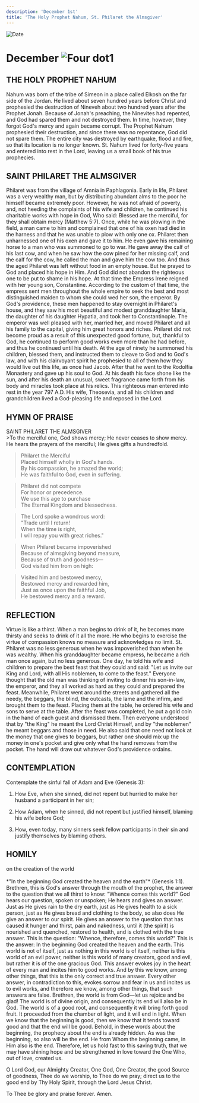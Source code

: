 ```yaml
---
description: 'December 1st'
title: 'The Holy Prophet Nahum, St. Philaret the Almsgiver'
---
```


<RunningHead />
<Image src="/title-imprint.png" height={68} width={50} alt="Date" className="title-imprint"/>

# <div id="date">December <Image className="four-dot" src="/four-dot.png" height={15} width={15} alt="Four dot" />1</div>

## THE HOLY PROPHET NAHUM

Nahum was born of the tribe of Simeon in a place called Elkosh on the far side of the Jordan. He lived about seven hundred years before Christ and prophesied the destruction of Nineveh about two hundred years after the Prophet Jonah. Because of Jonah's preaching, the Ninevites had repented, and God had spared them and not destroyed them. In time, however, they forgot God's mercy and again became corrupt. The Prophet Nahum prophesied their destruction, and since there was no repentance, God did not spare them. The entire city was destroyed by earthquake, flood and fire, so that its location is no longer known. St. Nahum lived for forty-five years and entered into rest in the Lord, leaving us a small book of his true prophecies.

## SAINT PHILARET THE ALMSGIVER

Philaret was from the village of Amnia in Paphlagonia. Early in life, Philaret was a very wealthy man, but by distributing abundant alms to the poor he himself became extremely poor. However, he was not afraid of poverty, and, not heeding the complaints of his wife and children, he continued his charitable works with hope in God, Who said: Blessed are the merciful, for they shall obtain mercy (Matthew 5:7). Once, while he was plowing in the field, a man came to him and complained that one of his oxen had died in the harness and that he was unable to plow with only one ox. Philaret then unharnessed one of his oxen and gave it to him. He even gave his remaining horse to a man who was summoned to go to war. He gave away the calf of his last cow, and when he saw how the cow pined for her missing calf, and the calf for the cow, he called the man and gave him the cow too. And thus the aged Philaret was left without food in an empty house. But he prayed to God and placed his hope in Him. And God did not abandon the righteous one to be put to shame in his hope. At that time the Empress Irene reigned with her young son, Constantine. According to the custom of that time, the empress sent men throughout the whole empire to seek the best and most distinguished maiden to whom she could wed her son, the emperor. By God's providence, these men happened to stay overnight in Philaret's house, and they saw his most beautiful and modest granddaughter Maria, the daughter of his daughter Hypatia, and took her to Constantinople. The emperor was well pleased with her, married her, and moved Philaret and all his family to the capital, giving him great honors and riches. Philaret did not become proud as a result of this unexpected good fortune, but, thankful to God, he continued to perform good works even more than he had before, and thus he continued until his death. At the age of ninety he summoned his children, blessed them, and instructed them to cleave to God and to God's law, and with his clairvoyant spirit he prophesied to all of them how they would live out this life, as once had Jacob. After that he went to the Rodolfia Monastery and gave up his soul to God. At his death his face shone like the sun, and after his death an unusual, sweet fragrance came forth from his body and miracles took place at his relics. This righteous man entered into rest in the year 797 A.D. His wife, Theosevia, and all his children and grandchildren lived a God-pleasing life and reposed in the Lord.


## HYMN OF PRAISE
<div style={{textAlign:'center', color:'crimson', fontWeight:'bold'}}>
SAINT PHILARET THE ALMSGIVER
</div>
>To the merciful one, God shows mercy;  
He never ceases to show mercy.  
He hears the prayers of the merciful;  
He gives gifts a hundredfold.  
  
>Philaret the Merciful  
Placed himself wholly in God's hands.  
By his compassion, he amazed the world;  
He was faithful to God, even in suffering.  
  
>Philaret did not compete  
For honor or precedence.  
We use this age to purchase  
The Eternal Kingdom and blessedness.  
  
>The Lord spoke a wondrous word:  
"Trade until I return!  
When the time is right,  
I will repay you with great riches."  
  
>When Philaret became impoverished  
Because of almsgiving beyond measure,  
Because of truth and goodness—  
God visited him from on high:  
  
>Visited him and bestowed mercy,  
Bestowed mercy and rewarded him,  
Just as once upon the faithful Job,  
He bestowed mercy and a reward.  


## REFLECTION

Virtue is like a thirst. When a man begins to drink of it, he becomes more thirsty and seeks to drink of it all the more. He who begins to exercise the virtue of compassion knows no measure and acknowledges no limit. St. Philaret was no less generous when he was impoverished than when he was wealthy. When his granddaughter became empress, he became a rich man once again, but no less generous. One day, he told his wife and children to prepare the best feast that they could and said: "Let us invite our King and Lord, with all His noblemen, to come to the feast." Everyone thought that the old man was thinking of inviting to dinner his son-in-law, the emperor, and they all worked as hard as they could and prepared the feast. Meanwhile, Philaret went around the streets and gathered all the needy, the beggars, the blind, the outcasts, the lame and the infirm, and brought them to the feast. Placing them at the table, he ordered his wife and sons to serve at the table. After the feast was completed, he put a gold coin in the hand of each guest and dismissed them. Then everyone understood that by "the King" he meant the Lord Christ Himself, and by "the noblemen" he meant beggars and those in need. He also said that one need not look at the money that one gives to beggars, but rather one should mix up the money in one's pocket and give only what the hand removes from the pocket. The hand will draw out whatever God's providence ordains.


## CONTEMPLATION

Contemplate the sinful fall of Adam and Eve (Genesis 3):

1. How Eve, when she sinned, did not repent but hurried to make her husband a participant in her sin;

2. How Adam, when he sinned, did not repent but justified himself, blaming his wife before God;

3. How, even today, many sinners seek fellow participants in their sin and justify themselves by blaming others.


## HOMILY
<div style={{textAlign:'center', color:'crimson', fontWeight:'bold'}}>
on the creation of the world
</div>
<br />
<div style={{textAlign:'right'}}>
*"In the beginning God created the heaven and the earth"* (Genesis 1:1).
</div>
Brethren, this is God's answer through the mouth of the prophet, the answer to the question that we all thirst to know: "Whence comes this world?" God hears our question, spoken or unspoken; He hears and gives an answer. Just as He gives rain to the dry earth, just as He gives health to a sick person, just as He gives bread and clothing to the body, so also does He give an answer to our spirit. He gives an answer to the question that has caused it hunger and thirst, pain and nakedness, until it (the spirit) is nourished and quenched, restored to health, and is clothed with the true answer. This is the question: "Whence, therefore, comes this world?" This is the answer: In the beginning God created the heaven and the earth. This world is not of itself, just as nothing in this world is of itself, neither is this world of an evil power, neither is this world of many creators, good and evil, but rather it is of the one gracious God. This answer evokes joy in the heart of every man and incites him to good works. And by this we know, among other things, that this is the only correct and true answer. Every other answer, in contradiction to this, evokes sorrow and fear in us and incites us to evil works, and therefore we know, among other things, that such answers are false. Brethren, the world is from God—let us rejoice and be glad! The world is of divine origin, and consequently its end will also be in God. The world is of a good root, and consequently it will bring forth good fruit. It proceeded from the chamber of light, and it will end in light. When we know that the beginning is good, then we know that it tends toward good and that the end will be good. Behold, in these words about the beginning, the prophecy about the end is already hidden. As was the beginning, so also will be the end. He from Whom the beginning came, in Him also is the end. Therefore, let us hold fast to this saving truth, that we may have shining hope and be strengthened in love toward the One Who, out of love, created us.

O Lord God, our Almighty Creator, One God, One Creator, the good Source of goodness, Thee do we worship, to Thee do we pray; direct us to the good end by Thy Holy Spirit, through the Lord Jesus Christ.

To Thee be glory and praise forever. Amen.